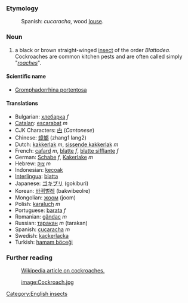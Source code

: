 ===Etymology===
:Spanish: ''cucaracha'', wood [[louse]].
===Noun===
#a black or brown straight-winged [[insect]] of the order ''Blattodea''. Cockroaches are common kitchen pests and are often called simply "''[[roach]]es''".

====Scientific name====
*[[Gromphadorrhina portentosa]]

====Translations====
*Bulgarian: [[хлебарка]] ''f''
*[[Catalan]]: [[escarabat]] ''m''
*CJK Characters: [[甴]] (''Cantonese'')
*Chinese: [[蟑螂]] (zhang1 lang2)
*Dutch: [[kakkerlak]] ''m'', [[sissende kakkerlak]] ''m''
*French: [[cafard]] ''m'', [[blatte]] ''f'', [[blatte sifflante]] ''f''
*German: [[Schabe]] ''f'', [[Kakerlake]] ''m''
*Hebrew: [[צוק]] ''m''
*Indonesian: [[kecoak]]
*[[Interlingua]]: [[blatta]]
*Japanese: [[ゴキブリ]] (gokiburi)
*Korean: [[바퀴벌레]] (bakwibeolre)
*Mongolian: [[жоом]] (joom)
*Polish: [[karaluch]] ''m''
*Portuguese: [[barata]] ''f''
*Romanian: [[gândac]] ''m''
*Russian: [[таракан]] ''m'' (tarakan)
*Spanish: [[cucaracha]] ''m''
*Swedish: [[kackerlacka]]
*Turkish: [[hamam böceği]]

===Further reading===
:[[w:cockroach|Wikipedia article on cockroaches.]]

:[[image:Cockroach.jpg]]

[[Category:English insects]]